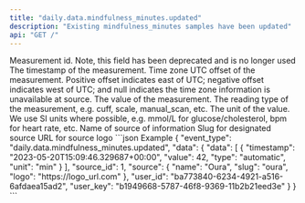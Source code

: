 ```yaml
---
title: "daily.data.mindfulness_minutes.updated"
description: "Existing mindfulness_minutes samples have been updated"
api: "GET /"
---
```

<ResponseField name="event_type" type="string" required="false">

</ResponseField>
<ResponseField name="data" type="WebhookModelTimeseries" required="true">
<Expandable title="WebhookModelTimeseries">
<ResponseField name="data" type="ClientFacingTimeseries[]" required="true">

<ResponseField name="id" type="integer" required="false">
Measurement id. Note, this field has been deprecated and is no longer used
</ResponseField>
<ResponseField name="timestamp" type="string" required="true">
The timestamp of the measurement.
</ResponseField>
<ResponseField name="timezone_offset" type="integer" required="false">
Time zone UTC offset of the measurement. Positive offset indicates east of UTC; negative offset indicates west of UTC; and null indicates the time zone information is unavailable at source.
</ResponseField>
<ResponseField name="value" type="number" required="true">
The value of the measurement.
</ResponseField>
<ResponseField name="type" type="string" required="false">
The reading type of the measurement, e.g. cuff, scale, manual_scan, etc.
</ResponseField>
<ResponseField name="unit" type="string" required="true">
The unit of the value. We use SI units where possible, e.g. mmol/L for glucose/cholesterol, bpm for heart rate, etc.
</ResponseField>
</ResponseField>
<ResponseField name="source_id" type="integer" required="true">

</ResponseField>
<ResponseField name="source" type="ClientFacingSource" required="true">
<Expandable title="ClientFacingSource">
<ResponseField name="name" type="string" required="true">
Name of source of information
</ResponseField>
<ResponseField name="slug" type="string" required="true">
Slug for designated source
</ResponseField>
<ResponseField name="logo" type="string" required="true">
URL for source logo
</ResponseField>
</Expandable>
</ResponseField>
<ResponseField name="user_id" type="string" required="true">

</ResponseField>
<ResponseField name="user_key" type="string" required="true">

</ResponseField>
</Expandable>
</ResponseField>
<ResponseExample>
```json Example
{
  "event_type": "daily.data.mindfulness_minutes.updated",
  "data": {
    "data": [
      {
        "timestamp": "2023-05-20T15:09:46.329687+00:00",
        "value": 42,
        "type": "automatic",
        "unit": "min"
      }
    ],
    "source_id": 1,
    "source": {
      "name": "Oura",
      "slug": "oura",
      "logo": "https://logo_url.com"
    },
    "user_id": "ba773840-6234-4921-a516-6afdaea15ad2",
    "user_key": "b1949668-5787-46f8-9369-11b2b21eed3e"
  }
}
```
</ResponseExample> 
